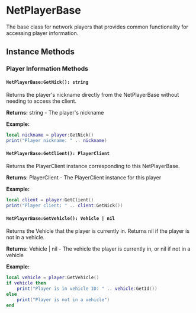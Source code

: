 # NetPlayerBase

The base class for network players that provides common functionality for accessing player information.

## Instance Methods

### Player Information Methods

#### `NetPlayerBase:GetNick(): string`

Returns the player's nickname directly from the NetPlayerBase without needing to access the client.

**Returns:** string - The player's nickname

**Example:**
```lua
local nickname = player:GetNick()
print("Player nickname: " .. nickname)
```

#### `NetPlayerBase:GetClient(): PlayerClient`

Returns the PlayerClient instance corresponding to this NetPlayerBase.

**Returns:** PlayerClient - The PlayerClient instance for this player

**Example:**
```lua
local client = player:GetClient()
print("Player client: " .. client:GetNick())
```

#### `NetPlayerBase:GetVehicle(): Vehicle | nil`

Returns the Vehicle that the player is currently in. Returns nil if the player is not in a vehicle.

**Returns:** Vehicle | nil - The vehicle the player is currently in, or nil if not in a vehicle

**Example:**
```lua
local vehicle = player:GetVehicle()
if vehicle then
    print("Player is in vehicle ID: " .. vehicle:GetId())
else
    print("Player is not in a vehicle")
end
```

